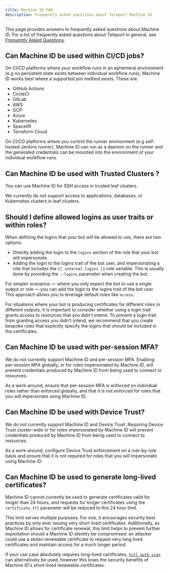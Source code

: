 ```yaml
---
title: Machine ID FAQ
description: Frequently asked questions about Teleport Machine ID
---
```


This page provides answers to frequently asked questions about Machine ID. For a
list of frequently asked questions about Teleport in general, see [Frequently
Asked Questions](../../faq.mdx).

## Can Machine ID be used within CI/CD jobs?

On CI/CD platforms where your workflow runs in an ephemeral environment (e.g
no persistent state exists between individual workflow runs), Machine ID works
best where a supported join method exists. These are:

- GitHub Actions
- CircleCI
- GitLab
- AWS
- GCP
- Azure
- Kubernetes
- Spacelift
- Terraform Cloud

On CI/CD platforms where you control the runner environment (e.g self-hosted
Jenkins runner), Machine ID can run as a daemon on the runner and the generated
credentials can be mounted into the environment of your individual workflow
runs.

## Can Machine ID be used with Trusted Clusters ?

You can use Machine ID for SSH access in trusted leaf clusters.

We currently do not support access to applications, databases, or Kubernetes
clusters in leaf clusters.

## Should I define allowed logins as user traits or within roles?

When defining the logins that your bot will be allowed to use, there are two
options:

- Directly adding the login to the `logins` section of the role that your bot
  will impersonate.
- Adding the login to the logins trait of the bot user, and impersonating a role
  that includes the `{{ internal.logins }}` role variable. This is usually done
  by providing the `--logins` parameter when creating the bot.

For simpler scenarios — where you only expect the bot to use a single output
or role — you can add the login to the logins trait of the bot user. This
approach allows you to leverage default roles like `access`.

For situations where your bot is producing certificates for different roles in
different outputs, it is important to consider whether using a login trait
grants access to resources that you didn't intend. To prevent a login trait from
granting access you didn't intend, we recommend that you create bespoke roles
that explicitly specify the logins that should be included in the certificates.

## Can Machine ID be used with per-session MFA?

We do not currently support Machine ID and per-session MFA. Enabling per-session
MFA globally, or for roles impersonated by Machine ID, will prevent credentials
produced by Machine ID from being used to connect to resources.

As a work-around, ensure that per-session MFA is enforced on individual roles
rather than enforced globally, and that it is not enforced for roles that you
will impersonate using Machine ID.

## Can Machine ID be used with Device Trust?

We do not currently support Machine ID and Device Trust. Requiring Device
Trust cluster-wide or for roles impersonated by Machine ID will prevent
credentials produced by Machine ID from being used to connect to resources.

As a work-around, configure Device Trust enforcement on a role-by-role basis
and ensure that it is not required for roles that you will impersonate using
Machine ID.

## Can Machine ID be used to generate long-lived certificates?

Machine ID cannot currently be used to generate certificates valid for longer
than 24 hours, and requests for longer certificates using the `certificate_ttl`
parameter will be reduced to this 24 hour limit.

This limit serves multiple purposes. For one, it encourages security best
practices by only ever issuing very short lived certificates. Additionally, as
Machine ID allows for certificate renewal, this limit helps to prevent further
exploitation should a Machine ID identity be compromised: an attacker could use
a stolen renewable certificate to request very long lived certificates and
maintain access for a much longer period.

If your use case absolutely requires long-lived certificates,
[`tctl auth sign`](../../reference/cli/tctl.mdx#tctl-auth-sign) can
alternatively be used, however this loses the security benefits of Machine ID's
short-lived renewable certificates.

